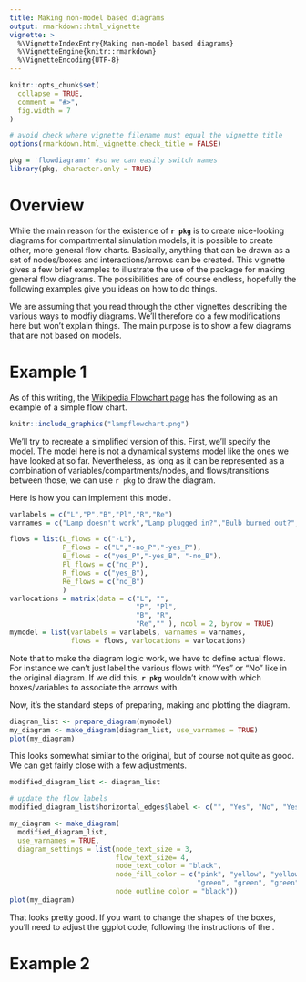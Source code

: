 ```yaml
---
title: Making non-model based diagrams
output: rmarkdown::html_vignette
vignette: >
  %\VignetteIndexEntry{Making non-model based diagrams}
  %\VignetteEngine{knitr::rmarkdown}
  %\VignetteEncoding{UTF-8}
---
```


```r
knitr::opts_chunk$set(
  collapse = TRUE,
  comment = "#>",
  fig.width = 7
)

# avoid check where vignette filename must equal the vignette title
options(rmarkdown.html_vignette.check_title = FALSE)
```

```r
pkg = 'flowdiagramr' #so we can easily switch names
library(pkg, character.only = TRUE)
```

# Overview

While the main reason for the existence of **`r pkg`** is to create nice-looking diagrams for compartmental simulation models, it is possible to create other, more general flow charts. Basically, anything that can be drawn as a set of nodes/boxes and interactions/arrows can be created. This vignette gives a few brief examples to illustrate the use of the package for making general flow diagrams. The possibilities are of course endless, hopefully the following examples give you ideas on how to do things.

We are assuming that you read through the other vignettes describing the various ways to modfiy diagrams. We'll therefore do a few modifications here but won't explain things. The main purpose is to show a few diagrams that are not based on models.


# Example 1

As of this writing, the [Wikipedia Flowchart page](https://en.wikipedia.org/wiki/Flowchart) has the following as an example of a simple flow chart.


```r
knitr::include_graphics("lampflowchart.png")
```

We'll try to recreate a simplified version of this. First, we'll specify the model.
The model here is not a dynamical systems model like the ones we have looked at so far. Nevertheless, as long as it can be represented as a combination of variables/compartments/nodes, and flows/transitions between those, we can use `r pkg` to draw the diagram.

Here is how you can implement this model.

```r
varlabels = c("L","P","B","Pl","R","Re")
varnames = c("Lamp doesn't work","Lamp plugged in?","Bulb burned out?","Plug in lamp","Replace bulb","Repair lamp")

flows = list(L_flows = c("-L"), 
             P_flows = c("L","-no_P","-yes_P"), 
             B_flows = c("yes_P","-yes_B", "-no_B"),
             Pl_flows = c("no_P"),
             R_flows = c("yes_B"),
             Re_flows = c("no_B")
             )
varlocations = matrix(data = c("L", "",
                               "P", "Pl",
                               "B", "R", 
                               "Re","" ), ncol = 2, byrow = TRUE)
mymodel = list(varlabels = varlabels, varnames = varnames, 
               flows = flows, varlocations = varlocations)
```

Note that to make the diagram logic work, we have to define actual flows. For instance we can't just label the various flows with "Yes" or "No" like in the original diagram. If we did this, **`r pkg`** wouldn't know with which boxes/variables to associate the arrows with.   


Now, it's the standard steps of preparing, making and plotting the diagram.

```r
diagram_list <- prepare_diagram(mymodel)
my_diagram <- make_diagram(diagram_list, use_varnames = TRUE)
plot(my_diagram)
```

This looks somewhat similar to the original, but of course not quite as good. We can get fairly close with a few adjustments.

```r
modified_diagram_list <- diagram_list

# update the flow labels
modified_diagram_list$horizontal_edges$label <- c("", "Yes", "No", "Yes", "No")

my_diagram <- make_diagram(
  modified_diagram_list, 
  use_varnames = TRUE, 
  diagram_settings = list(node_text_size = 3,
                          flow_text_size= 4,
                          node_text_color = "black",
                          node_fill_color = c("pink", "yellow", "yellow",
                                              "green", "green", "green"),
                          node_outline_color = "black"))
plot(my_diagram)
```

That looks pretty good. If you want to change the shapes of the boxes, you'll need to adjust the ggplot code, following the instructions of the []().


# Example 2





